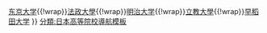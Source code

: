 {{Navbox
|name = 東京六大學
|title = <font color="#ffffff">東京六大學</font>
|titlestyle = background:#6B4A2B; color:#fff;
|list1 = [[慶應義塾大學]]{{!wrap}}[[东京大学]]{{!wrap}}[[法政大學 (日本)|法政大學]]{{!wrap}}[[明治大学]]{{!wrap}}[[立教大學]]{{!wrap}}[[早稻田大学]]
}}
<noinclude>
[[Category:東京都的大學| ]]
[[分類:日本高等院校導航模板]]
</noinclude>